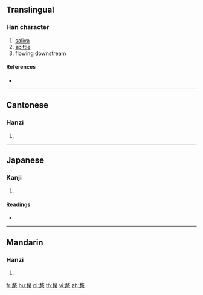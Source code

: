 {{character info/new}}
==Translingual==

===Han character===
{{Han char|rn=85|rad=水|as=11|sn=14|four=58232|canj=JKME}}

# [[saliva]]
# [[spittle]]
# flowing downstream

====References====
* {{Han ref|kx=0646.260|dkj=18160|dj=1056.060|hdz=31711.120|uh=6F26|ud=28454|bh=E5FA|bd=58874}}

----

==Cantonese==

===Hanzi===
{{yue-hanzi|jyut=|y=lei4}}

# {{defn|lang=yue|sort=水11}}

----

==Japanese==

===Kanji===
{{ja-kanji|grade=|rs=水11}}

# {{defn|lang=ja|sort=水11}}

====Readings====
* {{ja-readings|on=[[ぎ]] (gi), [[らい]] (rai), [[たい]] (tai)|kun=[[ながれる]] (nagareru)}}

----

==Mandarin==

===Hanzi===
{{cmn-hanzi|pin=[[lí]] ([[li2]])|wg=li<sup>2</sup>}}

# {{defn|lang=cmn|sort=水11}}

[[fr:漦]]
[[hu:漦]]
[[pl:漦]]
[[th:漦]]
[[vi:漦]]
[[zh:漦]]